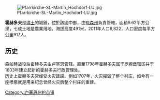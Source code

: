[[Image:Pfarrkirche-St.-Martin_Hochdorf-LU.jpg|right]]

'''霍赫多夫'''是[[瑞士|瑞士]]的城鎮，位於該國中部，由[[琉森州|琉森州]]負責管轄，面積9.62平方公里，七成土地是農業用地，海拔高度491米，2011年人口8,822，人口密度每平方公里917人。

== 历史 ==
森帕赫战役后霍赫多夫由卢塞恩管辖。直至1798年霍赫多夫属于罗腾堡辖区并于1803年建立起新的霍赫多夫行政管理处。<br />
历史上霍赫多夫常经受火灾蹂躏。例如1707年，火灾摧毁了整个村庄，如今有一座喷泉就是用来纪念曾经火灾后整个村庄的重建。

{{Switzerland-geo-stub}}
[[Category:卢塞恩州的市镇|Category:卢塞恩州的市镇]]